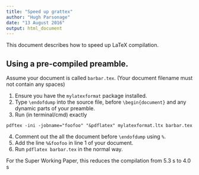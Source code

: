 ```yaml
---
title: "Speed up grattex"
author: "Hugh Parsonage"
date: "13 August 2016"
output: html_document
---
```


This document describes how to speed up LaTeX compilation.

## Using a pre-compiled preamble.

Assume your document is called `barbar.tex`. (Your document filename must not contain any spaces)

1. Ensure you have the `mylatexformat` package installed.
2. Type `\endofdump` into the source file, before `\begin{document}` and any dynamic parts of your preamble.
3. Run (in terminal/cmd) exactly

```
pdftex -ini -jobname="foofoo" "&pdflatex" mylatexformat.ltx barbar.tex
```

4. Comment out the all the document before `\endofdump` using `%`.
5. Add the line `%&foofoo` in line 1 of your document.
6. Run `pdflatex barbar.tex` in the normal way.


For the Super Working Paper, this reduces the compilation from 5.3 s to 4.0 s
